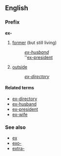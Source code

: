 ==English==
===Prefix===
'''ex-'''

#[[former]] (but still living)
#:''[[ex-husband]]''
#:''[[ex-president]]
#[[outside]]
#:''[[ex-directory]]''

====Related terms====
*[[ex-directory]]
*[[ex-husband]]
*[[ex-president]]
*[[ex-wife]]

===See also===
*[[ex]]
*[[exo-]]
*[[extra-]]